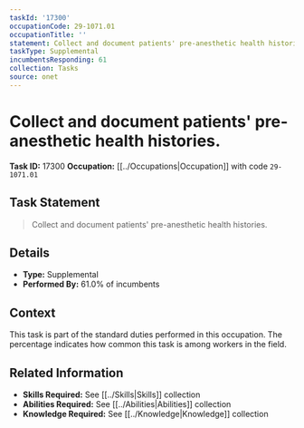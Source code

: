 ```yaml
---
taskId: '17300'
occupationCode: 29-1071.01
occupationTitle: ''
statement: Collect and document patients' pre-anesthetic health histories.
taskType: Supplemental
incumbentsResponding: 61
collection: Tasks
source: onet
---
```

# Collect and document patients' pre-anesthetic health histories.

**Task ID:** 17300
**Occupation:** [[../Occupations|Occupation]] with code `29-1071.01`

## Task Statement

> Collect and document patients' pre-anesthetic health histories.

## Details

- **Type:** Supplemental
- **Performed By:** 61.0% of incumbents

## Context

This task is part of the standard duties performed in this occupation. The percentage indicates how common this task is among workers in the field.

## Related Information

- **Skills Required:** See [[../Skills|Skills]] collection
- **Abilities Required:** See [[../Abilities|Abilities]] collection
- **Knowledge Required:** See [[../Knowledge|Knowledge]] collection
